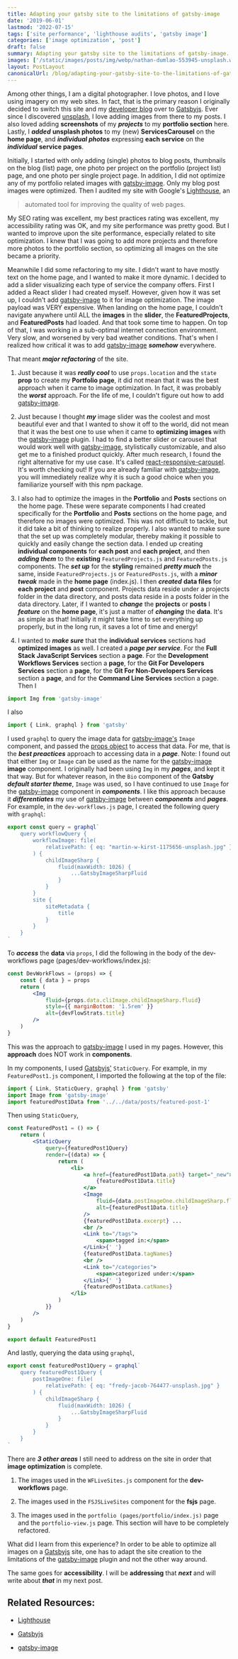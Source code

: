 ```yaml
---
title: Adapting your gatsby site to the limitations of gatsby-image
date: '2019-06-01'
lastmod: '2022-07-15'
tags: ['site performance', 'lighthouse audits', 'gatsby image']
categories: ['image optimization', 'post']
draft: false
summary: Adapting your gatsby site to the limitations of gatsby-image.
images: ['/static/images/posts/img/webp/nathan-dumlao-553945-unsplash.webp']
layout: PostLayout
canonicalUrl: /blog/adapting-your-gatsby-site-to-the-limitations-of-gatsby-image
---
```


<Unsplash
	src="/static/images/posts/img/webp/nathan-dumlao-553945-unsplash.webp"
	author="Nathan Dumlao"
	alt="Adapting your gatsby site to the limitations of gatsby-image"
	srcUrl="https://unsplash.com/photos/LPRrEJU2GbQ"
	authorUrl="https://unsplash.com/@nate_dumlao"
/>

Among other things, I am a digital photographer. I love photos, and I love using
imagery on my web sites. In fact, that is the primary reason I originally
decided to switch this site and my
[developer blog](https://www.mariadcampbell.com/) over to
[Gatsbyjs](https://www.gatsbyjs.org/). Ever since I discovered
[unsplash](https://unsplash.com/), I love adding images from there to my posts.
I also loved adding **screenshots** of my **_projects_** to my **portfolio
section** here. Lastly, I **_added_** **unsplash photos** to my (new)
**ServicesCarousel** on the **home page**, and **_individual photos_**
expressing **each service** on the **_individual_** **service pages**.

Initially, I started with only adding (single) photos to blog posts, thumbnails
on the blog (list) page, one photo per project on the portfolio (project list)
page, and one photo per single project page. In addition, I did not optimize any
of my portfolio related images with
[gatsby-image](https://www.gatsbyjs.org/packages/gatsby-image/). Only my blog
post images were optimized. Then I audited my site with Google's
[Lighthouse](https://developers.google.com/web/tools/lighthouse/), an

> automated tool for improving the quality of web pages.

My SEO rating was excellent, my best practices rating was excellent, my
accessibility rating was OK, and my site performance was pretty good. But I
wanted to improve upon the site performance, especially related to site
optimization. I knew that I was going to add more projects and therefore more
photos to the portfolio section, so optimizing all images on the site became a
priority.

Meanwhile I did some refactoring to my site. I didn't want to have mostly text
on the home page, and I wanted to make it more dynamic. I decided to add a
slider visualizing each type of service the company offers. First I added a
React slider I had created myself. However, given how it was set up, I couldn't
add [gatsby-image](https://www.gatsbyjs.org/packages/gatsby-image/) to it for
image optimization. The image payload was VERY expensive. When landing on the
home page, I couldn't navigate anywhere until ALL the **images** in the
**slider**, the **FeaturedProjects**, and **FeaturedPosts** had loaded. And that
took some time to happen. On top of that, I was working in a sub-optimal
internet connection environment. Very slow, and worsened by very bad weather
conditions. That's when I realized how critical it was to add
[gatsby-image](https://www.gatsbyjs.org/packages/gatsby-image/) **_somehow_**
everywhere.

That meant **_major refactoring_** of the site.

1. Just because it was **_really cool_** to use `props.location` and the `state`
   **prop** to create my **Portfolio page**, it did not mean that it was the
   best approach when it came to image optimization. In fact, it was probably
   the **_worst_** approach. For the life of me, I couldn't figure out how to
   add [gatsby-image](https://www.gatsbyjs.org/packages/gatsby-image/).

2. Just because I thought **_my_** image slider was the coolest and most
   beautiful ever and that I wanted to show it off to the world, did not mean
   that it was the best one to use when it came to **optimizing images** with
   the [gatsby-image](https://www.gatsbyjs.org/packages/gatsby-image/) plugin. I
   had to find a better slider or carousel that would work well with
   [gatsby-image](https://www.gatsbyjs.org/packages/gatsby-image/),
   stylistically customizable, and also get me to a finished product quickly.
   After much research, I found the right alternative for my use case. It's
   called
   [react-responsive-carousel](https://www.npmjs.com/package/react-responsive-carousel).
   It's worth checking out! If you are already familiar with
   [gatsby-image](https://www.gatsbyjs.org/packages/gatsby-image/), you will
   immediately realize why it is such a good choice when you familiarize
   yourself with this npm package.

3. I also had to optimize the images in the **Portfolio** and **Posts** sections
   on the home page. These were separate components I had created specifically
   for the **Portfolio** and **Posts** sections on the home page, and therefore
   no images were optimized. This was not difficult to tackle, but it did take a
   bit of thinking to realize properly. I also wanted to make sure that the set
   up was completely modular, thereby making it possible to quickly and easily
   change the section data. I ended up creating **individual components** for
   **each post** and **each project**, and then **_adding them_** to the
   **existing** `FeaturedProjects.js` and `FeaturedPosts.js` components. The
   **_set up_** for the **styling** remained **_pretty much_** the same, inside
   `FeaturedProjects.js` or `FeaturedPosts.js`, with a **_minor tweak_** made in
   the **home page** (index.js). I then **_created_** **data files** for **each
   project** and **post** component. Projects data reside under a projects
   folder in the data directory, and posts data reside in a posts folder in the
   data directory. Later, if I wanted to **_change_** the **projects** or
   **posts** I **_feature_** on the **home page**, it's just a matter of
   **_changing_** the **data**. It's as simple as that! Initially it might take
   time to set everything up properly, but in the long run, it saves a lot of
   time and energy!

4. I wanted to **_make sure_** that the **individual services** sections had
   **optimized images** as well. I created a **_page per service_**. For the
   **Full Stack JavaScript Services** section a **page**. For the **Development
   Workflows Services** section a **page**, for the **Git For Developers
   Services** section a **page**, for the **Git For Non-Developers Services**
   section a **page**, and for the **Command Line Services** section a page.
   Then I

```jsx
import Img from 'gatsby-image'
```

I also

```jsx
import { Link, graphql } from 'gatsby'
```

I used `graphql` to query the image data for
[gatsby-image's](https://www.gatsbyjs.org/packages/gatsby-image/) `Image`
component, and passed the
[props object](https://reactjs.org/docs/components-and-props.html) to access
that data. For me, that is the **_best preactices_** approach to accessing data
in a **_page_**. Note: I found out that either `Img` or `Image` can be used as
the name for the [gatsby-image](https://www.gatsbyjs.org/packages/gatsby-image/)
**image** component. I originally had been using `Img` in my **_pages_**, and
kept it that way. But for whatever reason, in the `Bio` component of the
**Gatsby** **_default starter theme_**, `Image` was used, so I have continued to
use `Image` for the
[gatsby-image](https://www.gatsbyjs.org/packages/gatsby-image/) component in
**_components_**. I like this approach because it **_differentiates_** my use of
[gatsby-image](https://www.gatsbyjs.org/packages/gatsby-image/) between
**_components_** and **_pages_**. For example, in the `dev-workflows.js` page, I
created the following query with `graphql`:

```js
export const query = graphql`
	query workflowQuery {
		workflowImage: file(
			relativePath: { eq: "martin-w-kirst-1175656-unsplash.jpg" }
		) {
			childImageSharp {
				fluid(maxWidth: 1026) {
					...GatsbyImageSharpFluid
				}
			}
		}
		site {
			siteMetadata {
				title
			}
		}
	}
`
```

To **_access_** the **data** via `props`, I did the following in the body of the
dev-workflows page (pages/dev-workflows/index.js):

```jsx
const DevWorkFlows = (props) => {
	const { data } = props
	return (
		<Img
			fluid={props.data.cliImage.childImageSharp.fluid}
			style={{ marginBottom: '1.5rem' }}
			alt={devFlowStrats.title}
		/>
	)
}
```

This was the approach to
[gatsby-image](https://www.gatsbyjs.org/packages/gatsby-image/) I used in my
pages. However, this **approach** does NOT work in **components**.

In my components, I used [Gatsbyjs'](https://www.gatsbyjs.org/) `StaticQuery`.
For example, in my `FeaturedPost1.js` component, I imported the following at the
top of the file:

```jsx
import { Link, StaticQuery, graphql } from 'gatsby'
import Image from 'gatsby-image'
import featuredPost1Data from '../../data/posts/featured-post-1'
```

Then using `StaticQuery`,

```jsx
const FeaturedPost1 = () => {
	return (
		<StaticQuery
			query={featuredPost1Query}
			render={(data) => {
				return (
					<li>
						<a href={featuredPost1Data.path} target="_new">
							{featuredPost1Data.title}
						</a>
						<Image
							fluid={data.postImageOne.childImageSharp.fluid}
							alt={featuredPost1Data.title}
						/>
						{featuredPost1Data.excerpt} ...
						<br />
						<Link to="/tags">
							<span>tagged in:</span>
						</Link>{' '}
						{featuredPost1Data.tagNames}
						<br />
						<Link to="/categories">
							<span>categorized under:</span>
						</Link>{' '}
						{featuredPost1Data.catNames}
					</li>
				)
			}}
		/>
	)
}

export default FeaturedPost1
```

And lastly, querying the data using `graphql`,

```js
export const featuredPost1Query = graphql`
	query featuredPost1Query {
		postImageOne: file(
			relativePath: { eq: "fredy-jacob-764477-unsplash.jpg" }
		) {
			childImageSharp {
				fluid(maxWidth: 1026) {
					...GatsbyImageSharpFluid
				}
			}
		}
	}
`
```

There are **_3 other areas_** I still need to address on the site in order that
**image optimization** is complete.

1. The images used in the `WFLiveSites.js` component for the **dev-workflows**
   page.

2. The images used in the `FSJSLiveSites` component for the **fsjs** page.

3. The images used in the `portfolio (pages/portfolio/index.js)` page and the
   `portfolio-view.js` page. This section will have to be completely refactored.

What did I learn from this experience? In order to be able to optimize all
images on a [Gatsbyjs](https://www.gatsbyjs.org/) site, one has to adapt the
site creation to the limitations of the
[gatsby-image](https://www.gatsbyjs.org/packages/gatsby-image/) plugin and not
the other way around.

The same goes for **accessibility**. I will be **addressing** that **_next_**
and will write about **_that_** in my next post.

## Related Resources:

-   [Lighthouse](https://developers.google.com/web/tools/lighthouse/)

-   [Gatsbyjs](https://www.gatsbyjs.org/)

-   [gatsby-image](https://www.gatsbyjs.org/packages/gatsby-image/)
